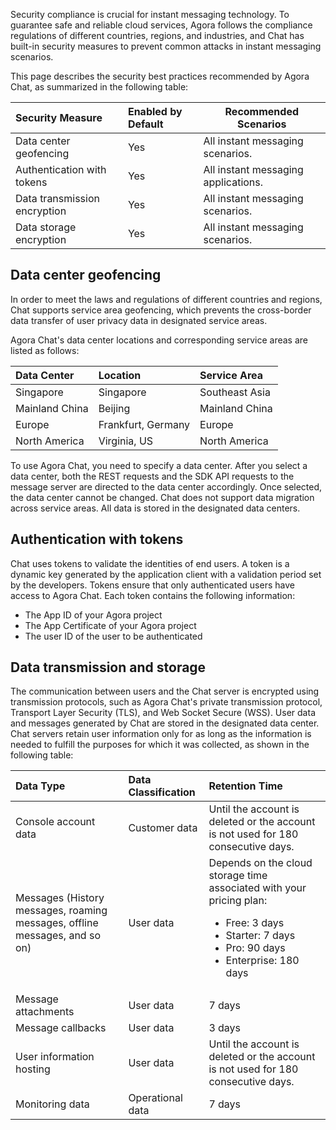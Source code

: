 
Security compliance is crucial for instant messaging technology. To guarantee safe and reliable cloud services, Agora follows the compliance regulations of different countries, regions, and industries, and Chat has built-in security measures to prevent common attacks in instant messaging scenarios. 

This page describes the security best practices recommended by Agora Chat, as summarized in the following table:

| Security Measure             | Enabled by Default | Recommended Scenarios                                        |
| :--------------------------- | :------------------ | ------------------------------------------------------------ |
| Data center geofencing      | Yes                 | All instant messaging scenarios.                             |
| Authentication with tokens   | Yes                 | All instant messaging applications. |
| Data transmission encryption | Yes                 | All instant messaging scenarios.                             |
| Data storage encryption      | Yes                 | All instant messaging scenarios.                             |

## Data center geofencing

In order to meet the laws and regulations of different countries and regions, Chat supports service area geofencing, which prevents the cross-border data transfer of user privacy data in designated service areas.

Agora Chat's data center locations and corresponding service areas are listed as follows:

| Data Center    | Location           | Service Area   |
| :------------- | :----------------- | :------------- |
| Singapore      | Singapore          | Southeast Asia |
| Mainland China | Beijing            | Mainland China |
| Europe         | Frankfurt, Germany | Europe         |
| North America  | Virginia, US       | North America  |

To use Agora Chat, you need to specify a data center. After you select a data center, both the REST requests and the SDK API requests to the message server are directed to the data center accordingly.
Once selected, the data center cannot be changed. Chat does not support data migration across service areas. All data is stored in the designated data centers.

## Authentication with tokens

Chat uses tokens to validate the identities of end users. A token is a dynamic key  generated by the application client with a validation period set by the developers. Tokens ensure that only authenticated users have access to Agora Chat. Each token contains the following information:

- The App ID of your Agora project
- The App Certificate of your Agora project
- The user ID of the user to be authenticated

## Data transmission and storage

The communication between users and the Chat server is encrypted using transmission protocols, such as Agora Chat's private transmission protocol, Transport Layer Security (TLS), and Web Socket Secure (WSS). User data and messages generated by Chat are stored in the designated data center. Chat servers retain user information only for as long as the information is needed to fulfill the purposes for which it was collected, as shown in the following table:

| Data Type                  | Data Classification | Retention Time                                                              |
|:-----------------------------------------|:---------|:--------------------------------------------------------------------------------------|
| Console account data | Customer data | Until the account is deleted or the account is not used for 180 consecutive days. |
| Messages (History messages, roaming messages, offline messages, and so on) | User data | Depends on the cloud storage time associated with your pricing plan:<ul><li>Free: 3 days</li><li>Starter: 7 days</li><li>Pro: 90 days</li><li>Enterprise: 180 days</li></ul> |
| Message attachments          | User data | 7 days                                                                           |
| Message callbacks               | User data | 3 days                                                                            |
| User information hosting    | User data | Until the account is deleted or the account is not used for 180 consecutive days. |
| Monitoring data                 | Operational data | 7 days                                                                                |